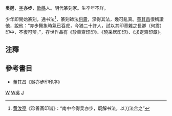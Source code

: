 '''吳迥'''，[[表字|字]]'''亦步'''，[[歙縣|歙縣]]人。明代篆刻家。生卒年不詳。

少年即開始篆刻，通书法<ref>[[黄汝亭|黄汝亭]]《珍善斋印谱》：“南中今得吴亦步，既解书法，以刀法合之”</ref>，篆刻師法[[何震_(明朝)|何震]]，深得其法，幾可亂真。[[董其昌|董其昌]]很稱讚他，說他：“亦步舞象時氣已吞虎，今猶二十許人，試以其印章雜之長卿（何震）印中，不復可辨。”，存世作品有《珍善齋印印》、《曉采居印印》、《求定齋印章》。

==注釋==
<div class="references-small">
<references />
</div>

==參考書目==
* 董其昌《吳亦步印印序》

[[Category:明朝篆刻家|W]]
[[Category:歙縣人|W吳]]
[[Category:吳姓|J]]
{{明朝人物小作品}}